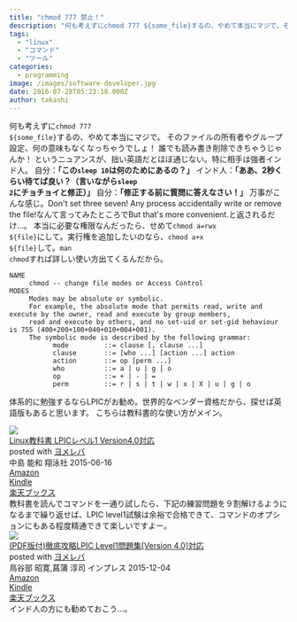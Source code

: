 ```yaml
---
title: "chmod 777 禁止！"
description: "何も考えずにchmod 777 ${some_file}するの、やめて本当にマジで。そのファイルの所有者やグループ設定、何の意味もなくなっちゃうでしょ！ 誰でも..."
tags:
  - "linux"
  - "コマンド"
  - "ツール"
categories:
  - programming
image: /images/software-developer.jpg
date: 2016-07-28T05:23:18.000Z
author: takashi
---
```



何も考えずに<code>chmod 777 ${some_file}</code>するの、やめて本当にマジで。
そのファイルの所有者やグループ設定、何の意味もなくなっちゃうでしょ！ 誰でも読み書き削除できちゃうじゃんか！
というニュアンスが、拙い英語だとほぼ通じない。特に相手は強者インド人。
自分：<strong>「この<code>sleep 10</code>は何のためにあるの？」</strong>
インド人：<strong>「ああ、2秒くらい待てば良い？（言いながら<code>sleep 2</code>にチョチョイと修正）」</strong>
自分：<strong>「修正する前に質問に答えなさい！」</strong>
万事がこんな感じ。Don't set three seven! Any process accidentally write or remove the file!なんて言ってみたところでBut that's more convenient.と返されるだけ…。
本当に必要な権限なんだったら、せめて<code>chmod a=rwx ${file}</code>にして。実行権を追加したいのなら、<code>chmod a+x ${file}</code>して。<code>man chmod</code>すれば詳しい使い方出てくるんだから。
<pre><code class="bash">NAME
     chmod -- change file modes or Access Control
MODES
     Modes may be absolute or symbolic.
     For example, the absolute mode that permits read, write and execute by the owner, read and execute by group members,
     read and execute by others, and no set-uid or set-gid behaviour is 755 (400+200+100+040+010+004+001).
     The symbolic mode is described by the following grammar:
           mode         ::= clause [, clause ...]
           clause       ::= [who ...] [action ...] action
           action       ::= op [perm ...]
           who          ::= a | u | g | o
           op           ::= + | - | =
           perm         ::= r | s | t | w | x | X | u | g | o
</code></pre>
体系的に勉強するならLPICがお勧め。世界的なベンダー資格だから、探せば英語版もあると思います。
こちらは教科書的な使い方がメイン。
<div class="booklink-box"><div class="booklink-image"><a href="http://c.af.moshimo.com/af/c/click?a_id=602830&amp;p_id=170&amp;pc_id=185&amp;pl_id=4062&amp;s_v=b5Rz2P0601xu&amp;url=http%3A%2F%2Fwww.amazon.co.jp%2Fexec%2Fobidos%2FASIN%2F4798141917%2Fref%3Dnosim" target="_blank" rel="noopener"><img src="http://ecx.images-amazon.com/images/I/518t5R3P6mL._SL160_.jpg" style="border: none" /></a><img src="http://i.af.moshimo.com/af/i/impression?a_id=602830&amp;p_id=170&amp;pc_id=185&amp;pl_id=4062" width="1" height="1" style="border:none"></div><div class="booklink-info"><div class="booklink-name"><a href="http://c.af.moshimo.com/af/c/click?a_id=602830&amp;p_id=170&amp;pc_id=185&amp;pl_id=4062&amp;s_v=b5Rz2P0601xu&amp;url=http%3A%2F%2Fwww.amazon.co.jp%2Fexec%2Fobidos%2FASIN%2F4798141917%2Fref%3Dnosim" target="_blank" rel="noopener">Linux教科書 LPICレベル1 Version4.0対応</a><img src="http://i.af.moshimo.com/af/i/impression?a_id=602830&amp;p_id=170&amp;pc_id=185&amp;pl_id=4062" width="1" height="1" style="border:none"><div class="booklink-powered-date">posted with <a href="http://yomereba.com" rel="nofollow noopener" target="_blank">ヨメレバ</a></div></div><div class="booklink-detail">中島 能和 翔泳社 2015-06-16    </div><div class="booklink-link2"><div class="shoplinkamazon"><a href="http://c.af.moshimo.com/af/c/click?a_id=602830&amp;p_id=170&amp;pc_id=185&amp;pl_id=4062&amp;s_v=b5Rz2P0601xu&amp;url=http%3A%2F%2Fwww.amazon.co.jp%2Fexec%2Fobidos%2FASIN%2F4798141917%2Fref%3Dnosim" target="_blank" rel="noopener">Amazon</a><img src="http://i.af.moshimo.com/af/i/impression?a_id=602830&amp;p_id=170&amp;pc_id=185&amp;pl_id=4062" width="1" height="1" style="border:none"></div><div class="shoplinkkindle"><a href="http://c.af.moshimo.com/af/c/click?a_id=602830&amp;p_id=170&amp;pc_id=185&amp;pl_id=4062&amp;s_v=b5Rz2P0601xu&amp;url=http%3A%2F%2Fwww.amazon.co.jp%2Fexec%2Fobidos%2FASIN%2FB01076Y8CC%2F" target="_blank" rel="noopener">Kindle</a><img src="http://i.af.moshimo.com/af/i/impression?a_id=602830&amp;p_id=170&amp;pc_id=185&amp;pl_id=4062" width="1" height="1" style="border:none"></div><div class="shoplinkrakuten"><a href="http://c.af.moshimo.com/af/c/click?a_id=602830&amp;p_id=56&amp;pc_id=56&amp;pl_id=637&amp;s_v=b5Rz2P0601xu&amp;url=http%3A%2F%2Fbooks.rakuten.co.jp%2Frb%2F13215761%2F" target="_blank" rel="noopener">楽天ブックス</a><img src="http://i.af.moshimo.com/af/i/impression?a_id=602830&amp;p_id=56&amp;pc_id=56&amp;pl_id=637" width="1" height="1" style="border:none"></div>                                        </div></div><div class="booklink-footer"></div></div>
教科書を読んでコマンドを一通り試したら、下記の練習問題を９割解けるようになるまで繰り返せば、LPIC level1試験は余裕で合格できて、コマンドのオプションにもある程度精通できて楽しいですよー。
<div class="booklink-box"><div class="booklink-image"><a href="http://c.af.moshimo.com/af/c/click?a_id=602830&amp;p_id=170&amp;pc_id=185&amp;pl_id=4062&amp;s_v=b5Rz2P0601xu&amp;url=http%3A%2F%2Fwww.amazon.co.jp%2Fexec%2Fobidos%2FASIN%2F4844339648%2Fref%3Dnosim" target="_blank" rel="noopener"><img src="http://ecx.images-amazon.com/images/I/51PSB8j0S2L._SL160_.jpg" style="border: none" /></a><img src="http://i.af.moshimo.com/af/i/impression?a_id=602830&amp;p_id=170&amp;pc_id=185&amp;pl_id=4062" width="1" height="1" style="border:none"></div><div class="booklink-info"><div class="booklink-name"><a href="http://c.af.moshimo.com/af/c/click?a_id=602830&amp;p_id=170&amp;pc_id=185&amp;pl_id=4062&amp;s_v=b5Rz2P0601xu&amp;url=http%3A%2F%2Fwww.amazon.co.jp%2Fexec%2Fobidos%2FASIN%2F4844339648%2Fref%3Dnosim" target="_blank" rel="noopener">(PDF版付)徹底攻略LPIC Level1問題集[Version 4.0]対応</a><img src="http://i.af.moshimo.com/af/i/impression?a_id=602830&amp;p_id=170&amp;pc_id=185&amp;pl_id=4062" width="1" height="1" style="border:none"><div class="booklink-powered-date">posted with <a href="http://yomereba.com" rel="nofollow noopener" target="_blank">ヨメレバ</a></div></div><div class="booklink-detail">鳥谷部 昭寛,菖蒲 淳司 インプレス 2015-12-04    </div><div class="booklink-link2"><div class="shoplinkamazon"><a href="http://c.af.moshimo.com/af/c/click?a_id=602830&amp;p_id=170&amp;pc_id=185&amp;pl_id=4062&amp;s_v=b5Rz2P0601xu&amp;url=http%3A%2F%2Fwww.amazon.co.jp%2Fexec%2Fobidos%2FASIN%2F4844339648%2Fref%3Dnosim" target="_blank" rel="noopener">Amazon</a><img src="http://i.af.moshimo.com/af/i/impression?a_id=602830&amp;p_id=170&amp;pc_id=185&amp;pl_id=4062" width="1" height="1" style="border:none"></div><div class="shoplinkkindle"><a href="http://c.af.moshimo.com/af/c/click?a_id=602830&amp;p_id=170&amp;pc_id=185&amp;pl_id=4062&amp;s_v=b5Rz2P0601xu&amp;url=http%3A%2F%2Fwww.amazon.co.jp%2Fexec%2Fobidos%2FASIN%2FB018I45YF0%2F" target="_blank" rel="noopener">Kindle</a><img src="http://i.af.moshimo.com/af/i/impression?a_id=602830&amp;p_id=170&amp;pc_id=185&amp;pl_id=4062" width="1" height="1" style="border:none"></div><div class="shoplinkrakuten"><a href="http://c.af.moshimo.com/af/c/click?a_id=602830&amp;p_id=56&amp;pc_id=56&amp;pl_id=637&amp;s_v=b5Rz2P0601xu&amp;url=http%3A%2F%2Fbooks.rakuten.co.jp%2Frb%2F13504558%2F" target="_blank" rel="noopener">楽天ブックス</a><img src="http://i.af.moshimo.com/af/i/impression?a_id=602830&amp;p_id=56&amp;pc_id=56&amp;pl_id=637" width="1" height="1" style="border:none"></div>                                     </div></div><div class="booklink-footer"></div></div>
インド人の方にも勧めておこう…。